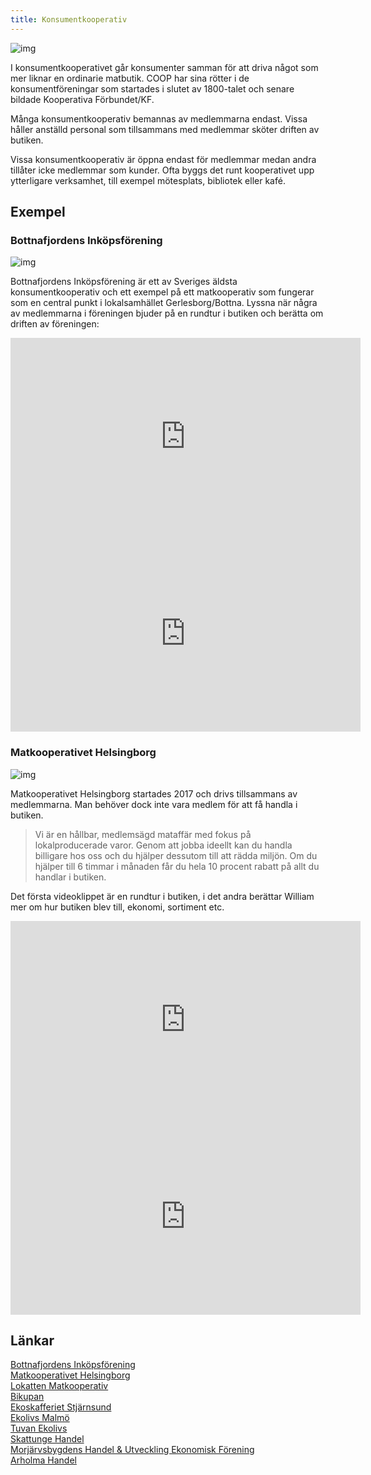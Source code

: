 ```yaml
---
title: Konsumentkooperativ
---
```


![img](../static/img/konsumentkooperativ.png)

I konsumentkooperativet går konsumenter samman för att driva något som mer liknar en ordinarie matbutik. COOP har sina rötter i de konsumentföreningar som startades i slutet av 1800-talet och senare bildade Kooperativa Förbundet/KF.

Många konsumentkooperativ bemannas av medlemmarna endast. Vissa håller anställd personal som tillsammans med medlemmar sköter driften av butiken.

Vissa konsumentkooperativ är öppna endast för medlemmar medan andra tillåter icke medlemmar som kunder. Ofta byggs det runt kooperativet upp ytterligare verksamhet, till exempel mötesplats, bibliotek eller kafé.

## Exempel

### Bottnafjordens Inköpsförening

![img](../static/img/bottna.jpg)

Bottnafjordens Inköpsförening är ett av Sveriges äldsta konsumentkooperativ och ett exempel på ett matkooperativ som fungerar som en central punkt i lokalsamhället Gerlesborg/Bottna. Lyssna när några av medlemmarna i föreningen bjuder på en rundtur i butiken och berätta om driften av föreningen:

<iframe
  width="560"
  height="315"
  src="https://www.youtube.com/embed/DruNhgSbPdQ"
  frameborder="0"
  allow="accelerometer; autoplay; clipboard-write; encrypted-media; gyroscope; picture-in-picture"
  allowfullscreen
></iframe>
<iframe
  width="560"
  height="315"
  src="https://www.youtube.com/embed/wCNrQ7GhPck"
  frameborder="0"
  allow="accelerometer; autoplay; clipboard-write; encrypted-media; gyroscope; picture-in-picture"
  allowfullscreen
></iframe>

### Matkooperativet Helsingborg

![img](../static/img/helsingborg.jpg)

Matkooperativet Helsingborg startades 2017 och drivs tillsammans av medlemmarna. Man behöver dock inte vara medlem för att få handla i butiken.

> Vi är en hållbar, medlemsägd mataffär med fokus på lokalproducerade varor. Genom att jobba ideellt kan du handla billigare hos oss och du hjälper dessutom till att rädda miljön. Om du hjälper till 6 timmar i månaden får du hela 10 procent rabatt på allt du handlar i butiken.

Det första videoklippet är en rundtur i butiken, i det andra berättar William mer om hur butiken blev till, ekonomi, sortiment etc.

<iframe
  width="560"
  height="315"
  src="https://www.youtube.com/embed/2iByBOMbaLM"
  frameborder="0"
  allow="accelerometer; autoplay; clipboard-write; encrypted-media; gyroscope; picture-in-picture"
  allowfullscreen
></iframe>
<iframe
  width="560"
  height="315"
  src="https://www.youtube.com/embed/pfJ_zA1A6w8"
  frameborder="0"
  allow="accelerometer; autoplay; clipboard-write; encrypted-media; gyroscope; picture-in-picture"
  allowfullscreen
></iframe>

## Länkar

[Bottnafjordens Inköpsförening](http://bottnafjorden.se/inkopsf/wp/)  
[Matkooperativet Helsingborg](https://matkooperativet.se/)  
[Lokatten Matkooperativ](https://www.lokatten.org/)  
[Bikupan](https://bikupan.org/)  
[Ekoskafferiet Stjärnsund](https://www.facebook.com/EkoskafferietStjarnsund/)  
[Ekolivs Malmö](https://www.ekolivs.se/)  
[Tuvan Ekolivs](https://tuvanbutiken.se/)  
[Skattunge Handel](https://www.facebook.com/skattungehandel/)  
[Morjärvsbygdens Handel & Utveckling Ekonomisk Förening](https://www.facebook.com/groups/1117202295111046/)  
[Arholma Handel](http://arholma.nu/for-oss-boende/foreningar/arholma-ekonomiska-forening/)
